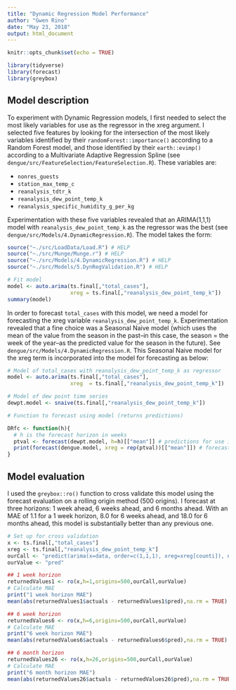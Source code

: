 ```yaml
---
title: "Dynamic Regression Model Performance"
author: "Gwen Rino"
date: "May 23, 2018"
output: html_document
---
```


```r
knitr::opts_chunk$set(echo = TRUE)
```

```r
library(tidyverse)
library(forecast)
library(greybox)
```

## Model description  

To experiment with Dynamic Regression models, I first needed to select the most likely variables for use as the regressor in the xreg argument. I selected five features by looking for the intersection of the most likely variables identified by their `randomForest::importance()` according to a Random Forest model, and those identified by their `earth::evimp()` according to a Multivariate Adaptive Regression Spline (see `dengue/src/FeatureSelection/FeatureSelection.R`). These variables are:  

- `nonres_guests`  
- `station_max_temp_c`  
- `reanalysis_tdtr_k`  
- `reanalysis_dew_point_temp_k`  
- `reanalysis_specific_humidity_g_per_kg`  

Experimentation with these five variables revealed that an ARIMA(1,1,1) model with `reanalysis_dew_point_temp_k` as the regressor was the best (see `dengue/src/Models/4.DynamicRegression.R`). The model takes the form:  

```r

source("~./src/LoadData/Load.R") # HELP
source("~./src/Munge/Munge.r") # HELP
source("~./src/Models/4.DynamicRegression.R") # HELP
source("~./src/Models/5.DynRegValidation.R") # HELP

# Fit model
model <- auto.arima(ts.final[,"total_cases"], 
                    xreg = ts.final[,"reanalysis_dew_point_temp_k"])
summary(model)
```

In order to forecast `total_cases` with this model, we need a model for forecasting the xreg variable `reanalysis_dew_point_temp_k`. Experimentation revealed that a fine choice was a Seasonal Naive model (which uses the mean of the value from the season in the past--in this case, the season = the week of the year--as the predicted value for the season in the future). See `dengue/src/Models/4.DynamicRegression.R`. This Seasonal Naive model for the xreg term is incorporated into the model for forecasting as below:

```r

# Model of total_cases with reanalysis_dew_point_temp_k as regressor
model <- auto.arima(ts.final[,"total_cases"], 
                    xreg  = ts.final[,"reanalysis_dew_point_temp_k"])

# Model of dew point time series
dewpt.model <- snaive(ts.final[,"reanalysis_dew_point_temp_k"])

# Function to forecast using model (returns predictions)

DRfc <- function(h){
  # h is the forecast horizon in weeks
  ptval <- forecast(dewpt.model, h=h)[["mean"]] # predictions for use in xreg
  print(forecast(dengue.model, xreg = rep(ptval))[["mean"]]) # forecast, print results
}

```

## Model evaluation

I used the `greybox::ro()` function to cross validate this model using the forecast evaluation on a rolling origin method (500 origins). I forecast at three horizons: 1 week ahead, 6 weeks ahead, and 6 months ahead. With an MAE of 1.1 for a 1 week horizon, 8.0 for 6 weeks ahead, and 18.0 for 6 months ahead, this model is substantially better than any previous one.

```r

# Set up for cross validation
x <- ts.final[,"total_cases"]
xreg <- ts.final[,"reanalysis_dew_point_temp_k"]
ourCall <- "predict(arima(x=data, order=c(1,1,1), xreg=xreg[counti]), n.ahead=h, newxreg=xreg[counto])"
ourValue <- "pred"

## 1 week horizon
returnedValues1 <- ro(x,h=1,origins=500,ourCall,ourValue)
# Calculate MAE
print("1 week horizon MAE")
mean(abs(returnedValues1$actuals - returnedValues1$pred),na.rm = TRUE)

## 6 week horizon
returnedValues6 <- ro(x,h=6,origins=500,ourCall,ourValue)
# Calculate MAE
print("6 week horizon MAE")
mean(abs(returnedValues6$actuals - returnedValues6$pred),na.rm = TRUE)

## 6 month horizon
returnedValues26 <- ro(x,h=26,origins=500,ourCall,ourValue)
# Calculate MAE
print("6 month horizon MAE")
mean(abs(returnedValues26$actuals - returnedValues26$pred),na.rm = TRUE)

```


